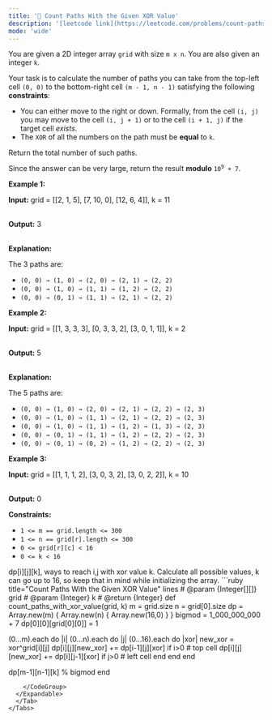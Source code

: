 ```yaml
---
title: '🧀 Count Paths With the Given XOR Value'
description: '[leetcode link](https://leetcode.com/problems/count-paths-with-the-given-xor-value/description/)'
mode: 'wide'
---
```

<Tabs>
  <Tab title="Question" icon="circle-question" iconType="regular">
    <Card>
      <p>You are given a 2D integer array <code>grid</code> with size <code>m x n</code>. You are also given an integer <code>k</code>.</p>  <p>Your task is to calculate the number of paths you can take from the top-left cell <code>(0, 0)</code> to the bottom-right cell <code>(m - 1, n - 1)</code> satisfying the following <strong>constraints</strong>:</p>  <ul>  <li>You can either move to the right or down. Formally, from the cell <code>(i, j)</code> you may move to the cell <code>(i, j + 1)</code> or to the cell <code>(i + 1, j)</code> if the target cell <em>exists</em>.</li>  <li>The <code>XOR</code> of all the numbers on the path must be <strong>equal</strong> to <code>k</code>.</li> </ul>  <p>Return the total number of such paths.</p>  <p>Since the answer can be very large, return the result <strong>modulo</strong> <code>10<sup>9</sup> + 7</code>.</p>   <p><strong class="example">Example 1:</strong></p>  <div class="example-block"> <p><strong>Input:</strong> <span class="example-io">grid = [[2, 1, 5], [7, 10, 0], [12, 6, 4]], k = 11</span></p>  <p><br/> <strong>Output:</strong> <span class="example-io">3</span></p>  <p><br/> <strong>Explanation:</strong>&nbsp;</p>  <p>The 3 paths are:</p>  <ul>  <li><code>(0, 0) &rarr; (1, 0) &rarr; (2, 0) &rarr; (2, 1) &rarr; (2, 2)</code></li>  <li><code>(0, 0) &rarr; (1, 0) &rarr; (1, 1) &rarr; (1, 2) &rarr; (2, 2)</code></li>  <li><code>(0, 0) &rarr; (0, 1) &rarr; (1, 1) &rarr; (2, 1) &rarr; (2, 2)</code></li> </ul> </div>  <p><strong class="example">Example 2:</strong></p>  <div class="example-block"> <p><strong>Input:</strong> <span class="example-io">grid = [[1, 3, 3, 3], [0, 3, 3, 2], [3, 0, 1, 1]], k = 2</span></p>  <p><br/> <strong>Output:</strong> <span class="example-io">5</span></p>  <p><br/> <strong>Explanation:</strong></p>  <p>The 5 paths are:</p>  <ul>  <li><code>(0, 0) &rarr; (1, 0) &rarr; (2, 0) &rarr; (2, 1) &rarr; (2, 2) &rarr; (2, 3)</code></li>  <li><code>(0, 0) &rarr; (1, 0) &rarr; (1, 1) &rarr; (2, 1) &rarr; (2, 2) &rarr; (2, 3)</code></li>  <li><code>(0, 0) &rarr; (1, 0) &rarr; (1, 1) &rarr; (1, 2) &rarr; (1, 3) &rarr; (2, 3)</code></li>  <li><code>(0, 0) &rarr; (0, 1) &rarr; (1, 1) &rarr; (1, 2) &rarr; (2, 2) &rarr; (2, 3)</code></li>  <li><code>(0, 0) &rarr; (0, 1) &rarr; (0, 2) &rarr; (1, 2) &rarr; (2, 2) &rarr; (2, 3)</code></li> </ul> </div>  <p><strong class="example">Example 3:</strong></p>  <div class="example-block"> <p><strong>Input:</strong> <span class="example-io">grid = [[1, 1, 1, 2], [3, 0, 3, 2], [3, 0, 2, 2]], k = 10</span></p>  <p><br/> <strong>Output:</strong> <span class="example-io">0</span></p> </div>   <p><strong>Constraints:</strong></p>  <ul>  <li><code>1 &lt;= m == grid.length &lt;= 300</code></li>  <li><code>1 &lt;= n == grid[r].length &lt;= 300</code></li>  <li><code>0 &lt;= grid[r][c] &lt; 16</code></li>  <li><code>0 &lt;= k &lt; 16</code></li> </ul> 
    </Card>
  </Tab>
  <Tab title="Solution" icon="lightbulb" iconType="regular" >
    <Card>
      dp[i][j][k], ways to reach i,j with xor value k. Calculate all possible values, k can go up to 16, so keep that in mind while initializing the array.
    </Card>
  <Expandable title="code">
    <CodeGroup dropdown>
```ruby title="Count Paths With the Given XOR Value" lines
# @param {Integer[][]} grid
# @param {Integer} k
# @return {Integer}
def count_paths_with_xor_value(grid, k)
  m = grid.size
  n = grid[0].size
  dp = Array.new(m) { Array.new(n) { Array.new(16,0) } }
  bigmod = 1_000_000_000 + 7
  dp[0][0][grid[0][0]] = 1

  (0...m).each do |i|
    (0...n).each do |j|
      (0...16).each do |xor|
         new_xor = xor^grid[i][j]
         dp[i][j][new_xor] += dp[i-1][j][xor] if i>0 # top cell
         dp[i][j][new_xor] += dp[i][j-1][xor] if j>0 # left cell
      end
    end
  end

  dp[m-1][n-1][k] % bigmod
end
```
    </CodeGroup>
  </Expandable>
  </Tab>
</Tabs>